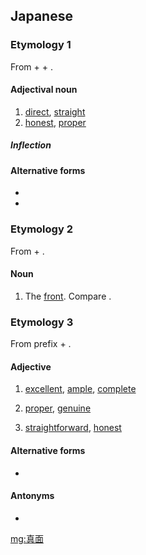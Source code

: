 ==Japanese==
{{ja-kanjitab|真|面}}

===Etymology 1===
From {{etyl|ojp|ja}} {{m|ja|真||real, true, straight|tr=ma}} + {{m|ja|つ||possessive particle|tr=tsu}} + {{m|ja|面||face, facing|tr=mo}}.

====Adjectival noun====
{{ja-adj|infl=na|まとも}}

# [[direct]], [[straight]]
# [[honest]], [[proper]]

=====Inflection=====
{{ja-na|まとも}}

====Alternative forms====
* {{ja-l|正面}}
* {{ja-l|真とも}}

===Etymology 2===
From {{etyl|ojp|ja}} {{m|ja|真||real, true, straight|tr=ma}} + {{m|ja|面||face, facing|tr=omote}}.

====Noun====
{{ja-noun|まおもて}}

# The [[front]]. Compare {{ja-l|正面}}.

===Etymology 3===
From {{etyl|ojp|ja}} prefix {{m|ja|真||real, true, straight|tr=ma}} + {{m|ja|ほ||excellence|tr=ho}}.

====Adjective====
{{ja-adj|infl=nari|まほ}}

# {{lb|ja|archaic}} [[excellent]], [[ample]], [[complete]]
# {{lb|ja|archaic}} [[proper]], [[genuine]]
# {{lb|ja|archaic}} [[straightforward]], [[honest]]

====Alternative forms====
* {{ja-l|真秀}}

====Antonyms====
* {{ja-l|片秀|かたほ|kataho}}

[[mg:真面]]